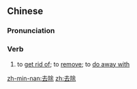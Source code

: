 ==Chinese==
{{zh-forms}}

===Pronunciation===
{{zh-pron
|m=qùchú
|c=heoi3 ceoi4
|mn=khì-tî/khù-tû
|cat=v
}}

===Verb===
{{zh-verb}}

# to [[get rid of]]; to [[remove]]; to [[do away with]]

[[zh-min-nan:去除]]
[[zh:去除]]